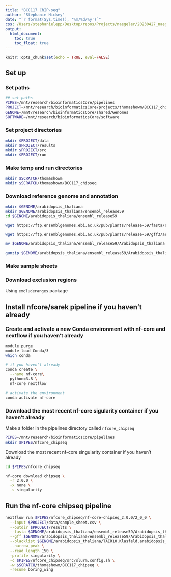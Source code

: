 ```yaml
---
title: "BCC117 ChIP-seq"
author: "Stephanie Hickey"
date: "`r format(Sys.time(), '%m/%d/%y')`"
css: /Users/stephanielepp/Desktop/repos/Projects/naegeler/20230427_naegeler_pool_seq/src/report_styles.css
output: 
  html_document:
    toc: true
    toc_float: true
---
```


```r
knitr::opts_chunk$set(echo = TRUE, eval=FALSE)
```

## Set up

### Set paths
```bash
## set paths
PIPES=/mnt/research/bioinformaticsCore/pipelines
PROJECT=/mnt/research/bioinformaticsCore/projects/thomashowm/BCC117_chipseq
GENOME=/mnt/research/bioinformaticsCore/shared/Genomes
SOFTWARE=/mnt/research/bioinformaticsCore/software
```

### Set project directories
```bash
mkdir $PROJECT/data
mkdir $PROJECT/results
mkdir $PROJECT/src
mkdir $PROJECT/run
```

### Make temp and run directories
```bash
mkdir $SCRATCH/thomashowm
mkdir $SCRATCH/thomashowm/BCC117_chipseq
```

### Download reference genome and annotation
```bash
mkdir $GENOME/arabidopsis_thaliana
mkdir $GENOME/arabidopsis_thaliana/ensembl_release59
cd $GENOME/arabidopsis_thaliana/ensembl_release59

wget https://ftp.ensemblgenomes.ebi.ac.uk/pub/plants/release-59/fasta/arabidopsis_thaliana/dna/Arabidopsis_thaliana.TAIR10.dna.toplevel.fa.gz 

wget https://ftp.ensemblgenomes.ebi.ac.uk/pub/plants/release-59/gff3/arabidopsis_thaliana/Arabidopsis_thaliana.TAIR10.59.gff3.gz

mv $GENOME/arabidopsis_thaliana/ensembl_release59/Arabidopsis_thaliana.TAIR10.59.gff3.gz $GENOME/arabidopsis_thaliana/ensembl_release59/Arabidopsis_thaliana.TAIR10.59.gff.gz 

gunzip $GENOME/arabidopsis_thaliana/ensembl_release59/Arabidopsis_thaliana.TAIR10.59.gff.gz
```

### Make sample sheets

### Download exclusion regions

Using `excluderanges` package

## Install nfcore/sarek pipeline if you haven't already

### Create and activate a new Conda environment with nf-core and nextflow if you haven't already

```bash
module purge
module load Conda/3
which conda 

# if you haven't already
conda create \
  --name nf-core\
  python=3.8 \
  nf-core nextflow 

# activate the environment 
conda activate nf-core
```

### Download the most recent nf-core sigularity container if you haven't already

Make a folder in the pipelines directory called `nfcore_chipseq`
```bash
PIPES=/mnt/research/bioinformaticsCore/pipelines
mkdir $PIPES/nfcore_chipseq
```

Download the most recent nf-core singularity container if you haven't already
```bash
cd $PIPES/nfcore_chipseq

nf-core download chipseq \
  -r 2.0.0 \
  -x none \
  -s singularity 
```

## Run the nf-core chipseq pipeline

```bash
nextflow run $PIPES/nfcore_chipseq/nf-core-chipseq_2.0.0/2_0_0 \
  --input $PROJECT/data/sample_sheet.csv \
  --outdir $PROJECT/results \
  --fasta $GENOME/arabidopsis_thaliana/ensembl_release59/Arabidopsis_thaliana.TAIR10.dna.toplevel.fa \
  --gff $GENOME/arabidopsis_thaliana/ensembl_release59/Arabidopsis_thaliana.TAIR10.59.gff \
  --blacklist $GENOME/arabidopsis_thaliana/TAIR10.Klasfeld.arabidopsis_greenscreen_20inputs.bed \
  --narrow_peak \
  --read_length 150 \
  -profile singularity \
  -c $PIPES/nfcore_chipseq/src/slurm.config.sh \
  -w $SCRATCH/thomashowm/BCC117_chipseq \
  -resume boring_wing

```
